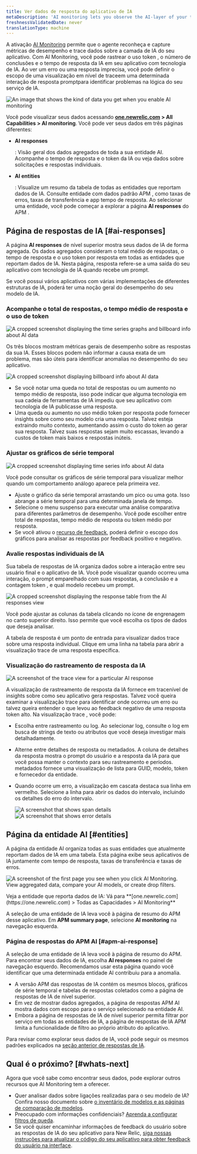```yaml
---
title: Ver dados de resposta do aplicativo de IA
metaDescription: 'AI monitoring lets you observe the AI-layer of your tech stack, giving you a holistic overview of the health and performance of your AI-powered app.'
freshnessValidatedDate: never
translationType: machine
---
```












A ativação [AI Monitoring](/docs/ai-monitoring/intro-to-ai-monitoring) permite que o agente reconheça e capture métricas de desempenho e trace dados sobre a camada de IA do seu aplicativo. Com AI Monitoring, você pode rastrear o uso token , o número de conclusões e o tempo de resposta da IA em seu aplicativo com tecnologia de IA. Ao ver um erro ou uma resposta imprecisa, você pode definir o escopo de uma visualização em nível de traceem uma determinada interação de resposta promptpara identificar problemas na lógica do seu serviço de IA.

<img
  title="AI responses data"
  alt="An image that shows the kind of data you get when you enable AI monitoring"
  src={aiIntroAiUi}
/>

Você pode visualizar seus dados acessando <DoNotTranslate>**[one.newrelic.com](https://one.newrelic.com) > All Capabilities > AI monitoring**</DoNotTranslate>. Você pode ver seus dados em três páginas diferentes:

* <DoNotTranslate>**AI responses**</DoNotTranslate>

  : Visão geral dos dados agregados de toda a sua entidade AI. Acompanhe o tempo de resposta e o token da IA ou veja dados sobre solicitações e respostas individuais.

* <DoNotTranslate>**AI entities**</DoNotTranslate>

  : Visualize um resumo da tabela de todas as entidades que reportam dados de IA. Consulte entidade com dados padrão APM , como taxas de erros, taxas de transferência e app tempo de resposta. Ao selecionar uma entidade, você pode começar a explorar a página **AI responses** do APM .

## Página de respostas de IA [#ai-responses]

A página <DoNotTranslate>**AI responses**</DoNotTranslate> de nível superior mostra seus dados de IA de forma agregada. Os dados agregados consideram o total médio de respostas, o tempo de resposta e o uso token por resposta em todas as entidades que reportam dados de IA. Nesta página, resposta refere-se a uma saída do seu aplicativo com tecnologia de IA quando recebe um prompt.

Se você possui vários aplicativos com várias implementações de diferentes estruturas de IA, poderá ter uma noção geral do desempenho do seu modelo de IA.

### Acompanhe o total de respostas, o tempo médio de resposta e o uso de token

<img
  title="AI responses response billboard and time series graphs"
  alt="A cropped screenshot displaying the time series graphs and billboard info about AI data"
  src={aiTimeseriesBillboard}
/>

Os três blocos mostram métricas gerais de desempenho sobre as respostas da sua IA. Esses blocos podem não informar a causa exata de um problema, mas são úteis para identificar anomalias no desempenho do seu aplicativo.

<img
  title="Three tiles to show spikes and drops in response usage"
  alt="A cropped screenshot displaying billboard info about AI data"
  src={aiCroppedImageofAIBillboards}
/>

* Se você notar uma queda no total de respostas ou um aumento no tempo médio de resposta, isso pode indicar que alguma tecnologia em sua cadeia de ferramentas de IA impediu que seu aplicativo com tecnologia de IA publicasse uma resposta.
* Uma queda ou aumento no uso médio token por resposta pode fornecer insights sobre como seu modelo cria uma resposta. Talvez esteja extraindo muito contexto, aumentando assim o custo do token ao gerar sua resposta. Talvez suas respostas sejam muito escassas, levando a custos de token mais baixos e respostas inúteis.

### Ajustar os gráficos de série temporal

<img
  title="AI time series graphs"
  alt="A cropped screenshot displaying time series info about AI data"
  src={aiCroppedImageofAItimeseries}
/>

Você pode consultar os gráficos de série temporal para visualizar melhor quando um comportamento análogo aparece pela primeira vez.

* Ajuste o gráfico da série temporal arrastando um pico ou uma gota. Isso abrange a série temporal para uma determinada janela de tempo.
* Selecione o menu suspenso para executar uma análise comparativa para diferentes parâmetros de desempenho. Você pode escolher entre total de respostas, tempo médio de resposta ou token médio por resposta.
* Se você ativou o [recurso de feedback](/docs/ai-monitoring/customize-agent-ai-monitoring), poderá definir o escopo dos gráficos para analisar as respostas por feedback positivo e negativo.

### Avalie respostas individuais de IA

Sua tabela de respostas de IA organiza dados sobre a interação entre seu usuário final e o aplicativo de IA. Você pode visualizar quando ocorreu uma interação, o prompt emparelhado com suas respostas, a conclusão e a contagem token , e qual modelo recebeu um prompt.

<img
  title="AI response page response table"
  alt="A cropped screenshot displaying the response table from the AI responses view"
  src={aiResponseTable}
/>

Você pode ajustar as colunas da tabela clicando no ícone de engrenagem no canto superior direito. Isso permite que você escolha os tipos de dados que deseja analisar.

A tabela de resposta é um ponto de entrada para visualizar dados trace sobre uma resposta individual. Clique em uma linha na tabela para abrir a visualização trace de uma resposta específica.

### Visualização do rastreamento de resposta da IA

<img
  title="AI response trace view"
  alt="A screenshot of the trace view for a particular AI response"
  src={aiTraceViewAiResponse}
/>

A visualização de rastreamento de resposta da IA fornece em tracenível de insights sobre como seu aplicativo gera respostas. Talvez você queira examinar a visualização trace para identificar onde ocorreu um erro ou talvez queira entender o que levou ao feedback negativo de uma resposta token alto. Na visualização trace , você pode:

* Escolha entre rastreamento ou log. Ao selecionar log, consulte o log em busca de strings de texto ou atributos que você deseja investigar mais detalhadamente.

* Alterne entre detalhes de resposta ou metadados. A coluna de detalhes da resposta mostra o prompt do usuário e a resposta da IA para que você possa manter o contexto para seu rastreamento e períodos. metadados fornece uma visualização de lista para GUID, modelo, token e fornecedor da entidade.

* Quando ocorre um erro, a visualização em cascata destaca sua linha em vermelho. Selecione a linha para abrir os dados do intervalo, incluindo os detalhes do erro do intervalo.

  <SideBySide>
    <Side>
      <img
        class="unbound"
        title="Span details modal"
        alt="A screenshot that shows span details "
        src={aiTraceWaterfallPageSpanDetails}
      />
    </Side>

    <Side>
      <img
        class="unbound"
        title="Error details modal"
        alt="A screenshot that shows error details "
        src={aiTraceWaterfallPageErrorDetails}
      />
    </Side>
  </SideBySide>

## Página da entidade AI [#entities]

A página da entidade AI organiza todas as suas entidades que atualmente reportam dados de IA em uma tabela. Esta página exibe seus aplicativos de IA juntamente com tempo de resposta, taxas de transferência e taxas de erros.

<img
  title="AI entities page"
  alt="A screenshot of the first page you see when you click AI Monitoring. View aggregated data, compare your AI models, or create drop filters."
  src={aiAIEntitiesPage}
/>

<figcaption>
  Veja a entidade que reporta dados de IA: Vá para **[one.newrelic.com](https://one.newrelic.com) > Todas as Capacidades > AI Monitoring**
</figcaption>

A seleção de uma entidade de IA leva você à página de resumo do APM desse aplicativo. Em <DoNotTranslate>**APM summary page**</DoNotTranslate>, selecione <DoNotTranslate>**AI monitoring**</DoNotTranslate> na navegação esquerda.

### Página de respostas do APM AI [#apm-ai-response]

A seleção de uma entidade de IA leva você à página de resumo do APM. Para encontrar seus dados de IA, escolha <DoNotTranslate>**AI responses**</DoNotTranslate> no painel de navegação esquerdo. Recomendamos usar esta página quando você identificar que uma determinada entidade AI contribuiu para a anomalia.

* A versão APM das respostas de IA contém os mesmos blocos, gráficos de série temporal e tabelas de respostas coletados como a página de respostas de IA de nível superior.
* Em vez de mostrar dados agregados, a página de respostas APM AI mostra dados com escopo para o serviço selecionado na entidade AI.
* Embora a página de respostas de IA de nível superior permita filtrar por serviço em todas as entidades de IA, a página de respostas de IA APM limita a funcionalidade de filtro ao próprio atributo do aplicativo.

Para revisar como explorar seus dados de IA, você pode seguir os mesmos padrões explicados na [seção anterior de respostas de IA](#ai-responses).

## Qual é o próximo? [#whats-next]

Agora que você sabe como encontrar seus dados, pode explorar outros recursos que AI Monitoring tem a oferecer.

* Quer analisar dados sobre ligações realizadas para o seu modelo de IA? Confira nosso documento sobre [o inventário de modelos e as páginas de comparação de modelos](/docs/ai-monitoring/explore-ai-data/view-model-data).
* Preocupado com informações confidenciais? [Aprenda a configurar filtros de queda](/docs/ai-monitoring/drop-sensitive-data).
* Se você quiser encaminhar informações de feedback do usuário sobre as respostas de IA do seu aplicativo para New Relic, [siga nossas instruções para atualizar o código do seu aplicativo para obter feedback do usuário na interface](/docs/ai-monitoring/customize-agent-ai-monitoring).